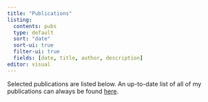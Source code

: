 ```yaml
---
title: "Publications"
listing: 
  contents: pubs
  type: default
  sort: "date"
  sort-ui: true
  filter-ui: true
  fields: [date, title, author, description]
editor: visual
---
```


Selected publications are listed below. An up-to-date list of all of my publications can always be found [here](https://scholar.google.com/citations?view_op=list_works&hl=en&hl=en&user=gfJENK8AAAAJ&sortby=pubdate&citft=1&email_for_op=ainslie.kylie%40gmail.com).

